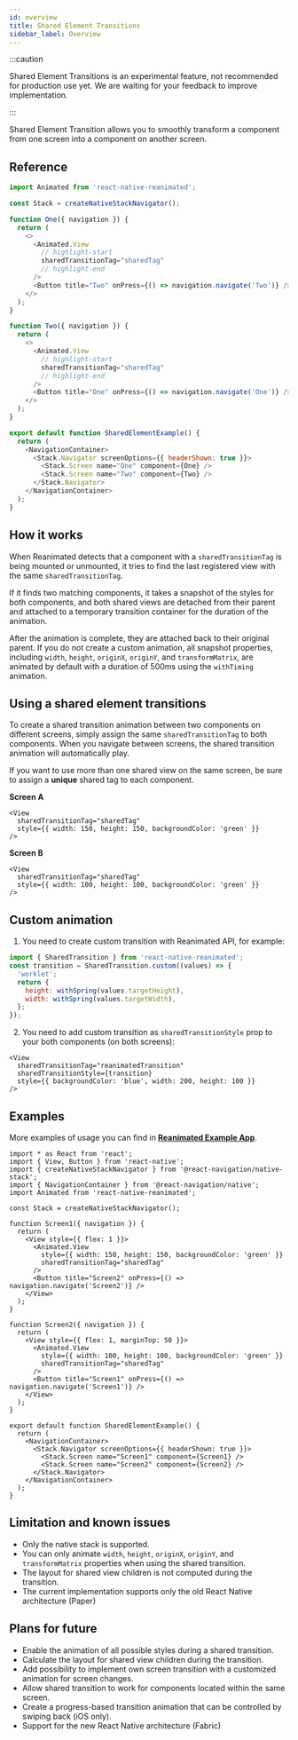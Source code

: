 ```yaml
---
id: overview
title: Shared Element Transitions
sidebar_label: Overview
---
```


:::caution

Shared Element Transitions is an experimental feature, not recommended for production use yet. We are waiting for your feedback to improve implementation.

:::

Shared Element Transition allows you to smoothly transform a component from one screen into a component on another screen.

## Reference

```javascript
import Animated from 'react-native-reanimated';

const Stack = createNativeStackNavigator();

function One({ navigation }) {
  return (
    <>
      <Animated.View
        // highlight-start
        sharedTransitionTag="sharedTag"
        // highlight-end
      />
      <Button title="Two" onPress={() => navigation.navigate('Two')} />
    </>
  );
}

function Two({ navigation }) {
  return (
    <>
      <Animated.View
        // highlight-start
        sharedTransitionTag="sharedTag"
        // highlight-end
      />
      <Button title="One" onPress={() => navigation.navigate('One')} />
    </>
  );
}

export default function SharedElementExample() {
  return (
    <NavigationContainer>
      <Stack.Navigator screenOptions={{ headerShown: true }}>
        <Stack.Screen name="One" component={One} />
        <Stack.Screen name="Two" component={Two} />
      </Stack.Navigator>
    </NavigationContainer>
  );
}
```

## How it works

When Reanimated detects that a component with a `sharedTransitionTag` is being mounted or unmounted, it tries to find the last registered view with the same `sharedTransitionTag`.

If it finds two matching components, it takes a snapshot of the styles for both components, and both shared views are detached from their parent and attached to a temporary transition container for the duration of the animation.

After the animation is complete, they are attached back to their original parent. If you do not create a custom animation, all snapshot properties, including `width`, `height`, `originX`, `originY`, and `transformMatrix`, are animated by default with a duration of 500ms using the `withTiming` animation.

## Using a shared element transitions

To create a shared transition animation between two components on different screens, simply assign the same `sharedTransitionTag` to both components. When you navigate between screens, the shared transition animation will automatically play.

If you want to use more than one shared view on the same screen, be sure to assign a **unique** shared tag to each component.

**Screen A**

```tsx {2}
<View
  sharedTransitionTag="sharedTag"
  style={{ width: 150, height: 150, backgroundColor: 'green' }}
/>
```

**Screen B**

```tsx {2}
<View
  sharedTransitionTag="sharedTag"
  style={{ width: 100, height: 100, backgroundColor: 'green' }}
/>
```

## Custom animation

1. You need to create custom transition with Reanimated API, for example:

```js
import { SharedTransition } from 'react-native-reanimated';
const transition = SharedTransition.custom((values) => {
  'worklet';
  return {
    height: withSpring(values.targetHeight),
    width: withSpring(values.targetWidth),
  };
});
```

2. You need to add custom transition as `sharedTransitionStyle` prop to your both components (on both screens):

```tsx {2,3}
<View
  sharedTransitionTag="reanimatedTransition"
  sharedTransitionStyle={transition}
  style={{ backgroundColor: 'blue', width: 200, height: 100 }}
/>
```

## Examples

More examples of usage you can find in **[Reanimated Example App](https://github.com/software-mansion/react-native-reanimated/tree/3.3.0/app/src/examples/SharedElementTransitions)**.

```tsx {14,26}
import * as React from 'react';
import { View, Button } from 'react-native';
import { createNativeStackNavigator } from '@react-navigation/native-stack';
import { NavigationContainer } from '@react-navigation/native';
import Animated from 'react-native-reanimated';

const Stack = createNativeStackNavigator();

function Screen1({ navigation }) {
  return (
    <View style={{ flex: 1 }}>
      <Animated.View
        style={{ width: 150, height: 150, backgroundColor: 'green' }}
        sharedTransitionTag="sharedTag"
      />
      <Button title="Screen2" onPress={() => navigation.navigate('Screen2')} />
    </View>
  );
}

function Screen2({ navigation }) {
  return (
    <View style={{ flex: 1, marginTop: 50 }}>
      <Animated.View
        style={{ width: 100, height: 100, backgroundColor: 'green' }}
        sharedTransitionTag="sharedTag"
      />
      <Button title="Screen1" onPress={() => navigation.navigate('Screen1')} />
    </View>
  );
}

export default function SharedElementExample() {
  return (
    <NavigationContainer>
      <Stack.Navigator screenOptions={{ headerShown: true }}>
        <Stack.Screen name="Screen1" component={Screen1} />
        <Stack.Screen name="Screen2" component={Screen2} />
      </Stack.Navigator>
    </NavigationContainer>
  );
}
```

## Limitation and known issues

- Only the native stack is supported.
- You can only animate `width`, `height`, `originX`, `originY`, and `transformMatrix` properties when using the shared transition.
- The layout for shared view children is not computed during the transition.
- The current implementation supports only the old React Native architecture (Paper)

## Plans for future

- Enable the animation of all possible styles during a shared transition.
- Calculate the layout for shared view children during the transition.
- Add possibility to implement own screen transition with a customized animation for screen changes.
- Allow shared transition to work for components located within the same screen.
- Create a progress-based transition animation that can be controlled by swiping back (iOS only).
- Support for the new React Native architecture (Fabric)

